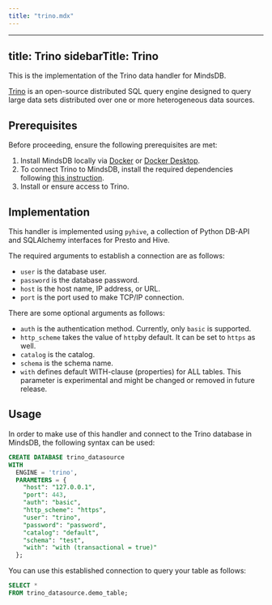 ```yaml
---
title: "trino.mdx"
---
```


---
title: Trino
sidebarTitle: Trino
---

This is the implementation of the Trino data handler for MindsDB.

[Trino](https://trino.io/) is an open-source distributed SQL query engine designed to query large data sets distributed over one or more heterogeneous data sources.

## Prerequisites

Before proceeding, ensure the following prerequisites are met:

1. Install MindsDB locally via [Docker](/setup/self-hosted/docker) or [Docker Desktop](/setup/self-hosted/docker-desktop).
2. To connect Trino to MindsDB, install the required dependencies following [this instruction](/setup/self-hosted/docker#install-dependencies).
3. Install or ensure access to Trino.

## Implementation

This handler is implemented using `pyhive`, a collection of Python DB-API and SQLAlchemy interfaces for Presto and Hive.

The required arguments to establish a connection are as follows:

* `user` is the database user.
* `password` is the database password.
* `host` is the host name, IP address, or URL.
* `port` is the port used to make TCP/IP connection.

There are some optional arguments as follows:

* `auth` is the authentication method. Currently, only `basic` is supported.
* `http_scheme` takes the value of `http`by default. It can be set to `https` as well.
* `catalog` is the catalog.
* `schema` is the schema name.
* `with` defines default WITH-clause (properties) for ALL tables. This parameter is experimental and might be changed or removed in future release.

## Usage

In order to make use of this handler and connect to the Trino database in MindsDB, the following syntax can be used:

```sql
CREATE DATABASE trino_datasource
WITH
  ENGINE = 'trino',
  PARAMETERS = {
    "host": "127.0.0.1",
    "port": 443,
    "auth": "basic",
    "http_scheme": "https",
    "user": "trino",
    "password": "password",
    "catalog": "default",
    "schema": "test",
    "with": "with (transactional = true)"
  };
```

You can use this established connection to query your table as follows:

```sql
SELECT *
FROM trino_datasource.demo_table;
```
